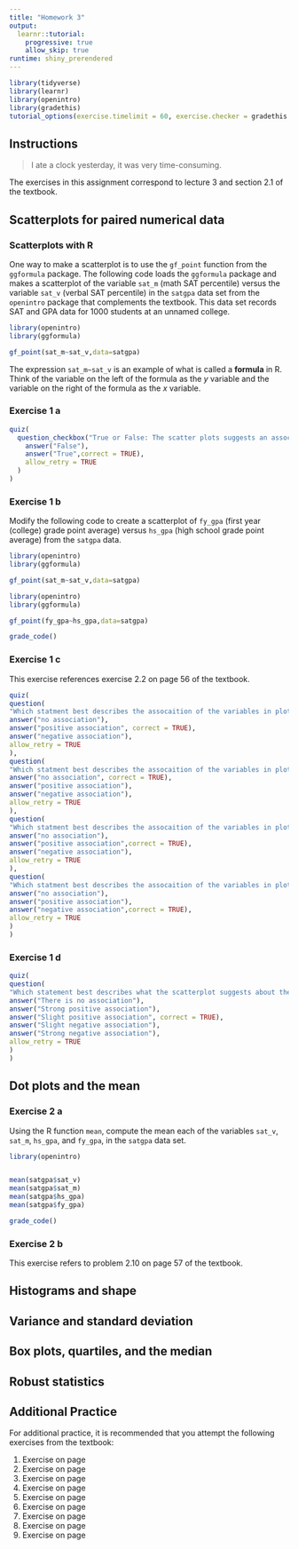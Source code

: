 ```yaml
---
title: "Homework 3"
output: 
  learnr::tutorial:
    progressive: true
    allow_skip: true
runtime: shiny_prerendered
---
```


```r
library(tidyverse)
library(learnr)
library(openintro)
library(gradethis)
tutorial_options(exercise.timelimit = 60, exercise.checker = gradethis::grade_learnr)
```


## Instructions 

> I ate a clock yesterday, it was very time-consuming.

The exercises in this assignment correspond to lecture 3 and section 2.1 of the textbook. 



## Scatterplots for paired numerical data

### Scatterplots with R

One way to make a scatterplot is to use the `gf_point` function from the `ggformula` package. The following code loads the `ggformula` package and makes a scatterplot of the variable `sat_m` (math SAT percentile) versus the variable `sat_v` (verbal SAT percentile) in the `satgpa` data set from the `openintro` package that complements the textbook. This data set records SAT and GPA data for 1000 students at an unnamed college.

```r
library(openintro)
library(ggformula)

gf_point(sat_m~sat_v,data=satgpa)
```

The expression `sat_m~sat_v` is an example of what is called a **formula** in R. Think of the variable on the left of the formula as the $y$ variable and the variable on the right of the formula as the $x$ variable. 

### Exercise 1 a

```r
quiz(
  question_checkbox("True or False: The scatter plots suggests an association between the two variables.",
    answer("False"),
    answer("True",correct = TRUE),
    allow_retry = TRUE
  )
)
```

### Exercise 1 b

Modify the following code to create a scatterplot of `fy_gpa` (first year (college) grade point average) versus `hs_gpa` (high school grade point average) from the `satgpa` data. 

```r
library(openintro)
library(ggformula)

gf_point(sat_m~sat_v,data=satgpa)
```

```r
library(openintro)
library(ggformula)

gf_point(fy_gpa~hs_gpa,data=satgpa)
```

```r
grade_code()
```

### Exercise 1 c

This exercise references exercise 2.2 on page 56 of the textbook. 

```r
quiz(
question(
"Which statment best describes the assocaition of the variables in plot (1) of exercise 2.2?",
answer("no association"),
answer("positive association", correct = TRUE),
answer("negative association"),
allow_retry = TRUE
),
question(
"Which statment best describes the assocaition of the variables in plot (2) of exercise 2.2?",
answer("no association", correct = TRUE),
answer("positive association"),
answer("negative association"),
allow_retry = TRUE
),
question(
"Which statment best describes the assocaition of the variables in plot (3) of exercise 2.2?",
answer("no association"),
answer("positive association",correct = TRUE),
answer("negative association"),
allow_retry = TRUE
),
question(
"Which statment best describes the assocaition of the variables in plot (4) of exercise 2.2?",
answer("no association"),
answer("positive association"),
answer("negative association",correct = TRUE),
allow_retry = TRUE
)
)
```

### Exercise 1 d


```r
quiz(
question(
"Which statement best describes what the scatterplot suggests about the association between the two variables for first year college and high school gpa?",
answer("There is no association"),
answer("Strong positive association"),
answer("Slight positive association", correct = TRUE),
answer("Slight negative association"),
answer("Strong negative association"),
allow_retry = TRUE
)
)
```

## Dot plots and the mean

### Exercise 2 a

Using the R function `mean`, compute the mean each of the variables `sat_v`, `sat_m`, `hs_gpa`, and `fy_gpa`, in the `satgpa` data set. 

```r
library(openintro)

```

```r

```

```r
mean(satgpa$sat_v)
mean(satgpa$sat_m)
mean(satgpa$hs_gpa)
mean(satgpa$fy_gpa)
```

```r
grade_code()
```

### Exercise 2 b

This exercise refers to problem 2.10 on page 57 of the textbook. 

## Histograms and shape




## Variance and standard deviation 




## Box plots, quartiles, and the median




## Robust statistics 




## Additional Practice

For additional practice, it is recommended that you attempt the following exercises from the textbook:

1) Exercise  on page 
2) Exercise  on page 
3) Exercise  on page 
4) Exercise  on page 
5) Exercise  on page 
6) Exercise  on page 
7) Exercise  on page 
8) Exercise  on page 
9) Exercise  on page 



